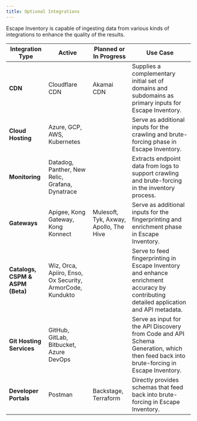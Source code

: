 ```yaml
---
title: Optional Integrations
---
```


Escape Inventory is capable of ingesting data from various kinds of integrations to enhance the quality of the results.

| Integration Type       | Active                                           | Planned or In Progress                            | Use Case                                                                                          |
|-------------------------|-------------------------------------------------|--------------------------------------------------|---------------------------------------------------------------------------------------------------|
| **CDN**                | Cloudflare CDN                                  | Akamai CDN                                       | Supplies a complementary initial set of domains and subdomains as primary inputs for Escape Inventory. |
| **Cloud Hosting**      | Azure, GCP, AWS, Kubernetes                     |                                                  | Serve as additional inputs for the crawling and brute-forcing phase in Escape Inventory.         |
| **Monitoring**         | Datadog, Panther, New Relic, Grafana, Dynatrace |                                                  | Extracts endpoint data from logs to support crawling and brute-forcing in the inventory process. |
| **Gateways**           | Apigee, Kong Gateway, Kong Konnect              | Mulesoft, Tyk, Axway, Apollo, The Hive           | Serve as additional inputs for the fingerprinting and enrichment phase in Escape Inventory.      |
| **Catalogs, CSPM & ASPM (Beta)** | Wiz, Orca, Apiiro, Enso, Ox Security, ArmorCode, Kundukto |                                                  | Serve to feed fingerprinting in Escape Inventory and enhance enrichment accuracy by contributing detailed application and API metadata. |
| **Git Hosting Services** | GitHub, GitLab, Bitbucket, Azure DevOps        |                                                  | Serve as input for the API Discovery from Code and API Schema Generation, which then feed back into brute-forcing in Escape Inventory. |
| **Developer Portals**  | Postman                                         | Backstage, Terraform                             | Directly provides schemas that feed back into brute-forcing in Escape Inventory.                 |